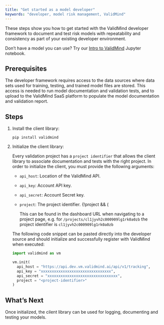 ```yaml
---
title: "Get started as a model developer"
keywords: "developer, model risk management, ValidMind"
---
```


These steps show you how to get started with the ValidMind developer framework to document and test risk models with repeatability and consistency as part of your existing developer environment.

::: {.callout-tip}
Don't have a model you can use? Try our [Intro to ValidMind](../notebooks/intro.ipynb) Jupyter notebook.
:::

## Prerequisites

The developer framework requires access to the data sources where data sets used for training, testing, and trained model files are stored. This access is needed to run model documentation and validation tests, and to upload to the ValidMind SaaS platform to populate the model documentation and validation report.

## Steps

1. Install the client library:

    ```shell
    pip install validmind
    ```

2. Initialize the client library:

   Every validation project has a `project identifier` that allows the client library to associate documentation and tests with the right project. In order to initialize the client, you must provide the following arguments:

    - `api_host`: Location of the ValidMind API.
    - `api_key`: Account API key.
    - `api_secret`: Account Secret key.
    - `project`: The project identifier. {!project && (

      This can be found in the dashboard URL when navigating to a project page, e.g. for `/projects/cl1jyvh2c000909lg1rk0a0zb` the project identifier is `cl1jyvh2c000909lg1rk0a0zb`

    The following code snippet can be pasted directly into the developer source and should initialize and successfully register with ValidMind when executed:

    ```python
    import validmind as vm

    vm.init(
      api_host = "https://api.dev.vm.validmind.ai/api/v1/tracking",
      api_key = "xxxxxxxxxxxxxxxxxxxxxxxxxxxxxxxx",
      api_secret = "xxxxxxxxxxxxxxxxxxxxxxxxxxxxxxxx",
      project = "<project-identifier>"
    )
    ```

## What's Next

Once initialized, the cilent library can be used for logging,
documenting and testing your models.

<!---

Track your first event


```python
{sdkPingSnippet}
```

Initialize the SDK on your python code and track your first
event with `vm.ping()`, if the event is tracked successfully you will see the message below

```python
Awaiting... Success!
```

## Troubleshooting

[Include any common issues or errors that may arise during the task and how to resolve them.]

## Conclusion

[Summarize the task and provide any next steps or resources for the user to continue their learning or work.]


QMD: General getting started w/ initializing developer framework and runnning a simple test via intro notebook ()
Then next steps will be getting started with their own model, for FR it will be time series notebook.
Notebooks are tutorials or how-tos, they are NOT reference! So the notebooks need to move around in the docs
    Could split the getting started up into sections for Developers, Validators, and Admins (and likely get rid of the Guide section)
--->
